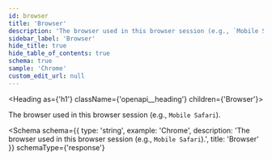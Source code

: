 ```yaml
---
id: browser
title: 'Browser'
description: 'The browser used in this browser session (e.g., `Mobile Safari`).'
sidebar_label: 'Browser'
hide_title: true
hide_table_of_contents: true
schema: true
sample: 'Chrome'
custom_edit_url: null
---
```



<Heading as={'h1'} className={'openapi__heading'} children={'Browser'}></Heading>

The browser used in this browser session (e.g., `Mobile Safari`).

<Schema
  schema={{
    type: 'string',
    example: 'Chrome',
    description: 'The browser used in this browser session (e.g., `Mobile Safari`).',
    title: 'Browser'
  }}
  schemaType={'response'}
></Schema>
